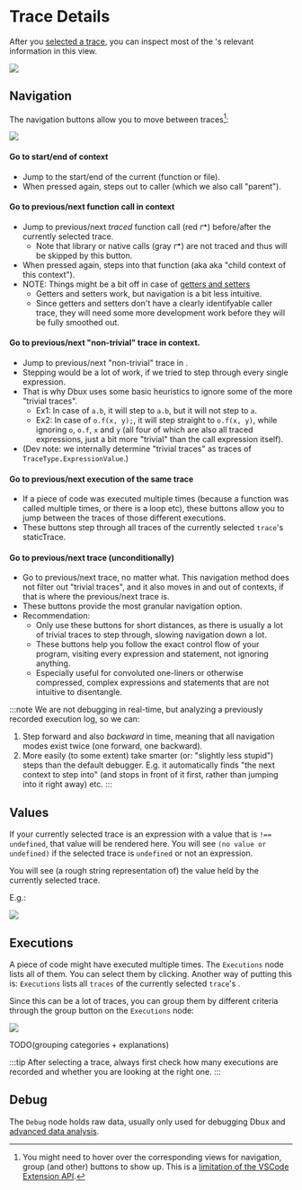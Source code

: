 # Trace Details


<TOC toc={toc} />

After you [selected a trace](./05-select-trace.mdx), you can inspect most of the <Term term="trace" />'s relevant information in this view.

<Img src="screens/trace-details.png" />

<!-- zoomable={true} width="150px" -->



## Navigation

The navigation buttons allow you to move between <Term term="trace">traces</Term>[^1]:

<Img screen src="nav1.png" />


#### <DarkLightImg width="24px" src="previousParentContext.png" /> <DarkLightImg width="24px" src="nextParentContext.png" /> Go to start/end of context

* Jump to the start/end of the current <Term term="context" /> (function or file).
* When pressed again, steps out to caller (which we also call "parent").

#### <DarkLightImg width="24px" src="previousChildContext.png" /> <DarkLightImg width="24px" src="nextChildContext.png" /> Go to previous/next function call in context

* Jump to previous/next *traced* function call (red <span className="color-red">↱</span>) before/after the currently selected trace.
   * Note that library or native calls (gray <span className="color-gray">↱</span>) are not traced and thus will be skipped by this button.
* When pressed again, steps into that function (aka <Term term="context" /> aka "child context of this context").
* NOTE: Things might be a bit off in case of [getters and setters](https://www.w3schools.com/js/js_object_accessors.asp)
   * Getters and setters work, but navigation is a bit less intuitive.
   * Since getters and setters don't have a clearly identifyable caller trace, they will need some more development work before they will be fully smoothed out.

#### <DarkLightImg width="24px" src="nextInContext.svg" /> <DarkLightImg width="24px" src="previousInContext.svg" /> Go to previous/next "non-trivial" trace in context.

* Jump to previous/next "non-trivial" trace in <Term term="context" />.
* Stepping would be a lot of work, if we tried to step through every single expression.
* That is why Dbux uses some basic heuristics to ignore some of the more "trivial traces".
   * Ex1: In case of `a.b`, it will step to `a.b`, but it will not step to `a`.
   * Ex2: In case of `o.f(x, y);`, it will step straight to `o.f(x, y)`, while ignoring `o`, `o.f`, `x` and `y` (all four of which are also all traced expressions, just a bit more "trivial" than the call expression itself).
* (Dev note: we internally determine "trivial traces" as traces of `TraceType.ExpressionValue`.)


#### <DarkLightImg width="24px" src="previousStaticTrace.png" /> <DarkLightImg width="24px" src="nextStaticTrace.png" /> Go to previous/next execution of the same trace

* If a piece of code was executed multiple times (because a function was called multiple times, or there is a loop etc), these buttons allow you to jump between the traces of those different executions.
* These buttons step through all traces of the currently selected `trace`'s <Term term="trace">staticTrace</Term>.


#### <DarkLightImg width="24px" src="leftArrow.png" /> <DarkLightImg width="24px" src="rightArrow.png" /> Go to previous/next trace (unconditionally)

* Go to previous/next trace, no matter what. This navigation method does not filter out "trivial traces", and it also moves in and out of contexts, if that is where the previous/next trace is.
* These buttons provide the most granular navigation option.
* Recommendation:
   * Only use these buttons for short distances, as there is usually a lot of trivial traces to step through, slowing navigation down a lot.
   * These buttons help you follow the exact control flow of your program, visiting every expression and statement, not ignoring anything.
   * Especially useful for convoluted one-liners or otherwise compressed, complex expressions and statements that are not intuitive to disentangle.

:::note
We are not debugging in real-time, but analyzing a previously recorded execution log, so we can:

1. Step forward and also *backward* in time, meaning that all navigation modes exist twice (one forward, one backward).
2. More easily (to some extent) take smarter (or: "slightly less stupid") steps than the default debugger. E.g. it automatically finds "the next context to step into" (and stops in front of it first, rather than jumping into it right away) etc.
:::

## Values

If your currently selected trace is an expression with a value that is `!== undefined`, that value will be rendered here. You will see `(no value or undefined)` if the selected trace is `undefined` or not an expression.

You will see (a rough string representation of) the value held by the currently selected trace.

E.g.:

<Img screen src="values.gif" />


## Executions

A piece of code might have executed multiple times. The `Executions` node lists all of them. You can select them by clicking.
Another way of putting this is: `Executions` lists all `traces` of the currently selected `trace`'s <Term term="staticTrace" />.

Since this can be a lot of traces, you can group them by different criteria through the group button on the `Executions` node:

<Img screen src="trace-executions-hof1.png" />

TODO(grouping categories + explanations)

:::tip
After selecting a trace, always first check how many executions are recorded and whether you are looking at the right one.
:::


## Debug

The `Debug` node holds raw data, usually only used for debugging Dbux and [advanced data analysis](../04-advanced/05-data-analysis.mdx).


[^1]: You might need to hover over the corresponding views for navigation, group (and other) buttons to show up. This is a [limitation of the VSCode Extension API](https://github.com/microsoft/vscode/issues/78829).
